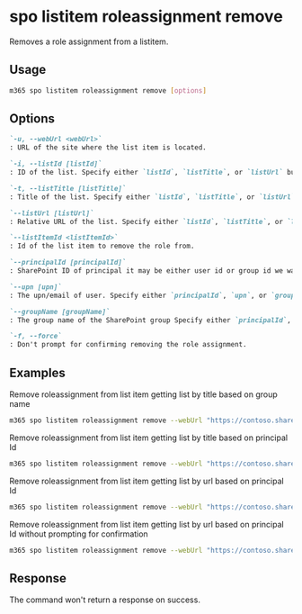 
# spo listitem roleassignment remove

Removes a role assignment from a listitem.

## Usage

```sh
m365 spo listitem roleassignment remove [options]
```

## Options

```md definition-list
`-u, --webUrl <webUrl>`
: URL of the site where the list item is located.

`-i, --listId [listId]`
: ID of the list. Specify either `listId`, `listTitle`, or `listUrl` but not multiple.

`-t, --listTitle [listTitle]`
: Title of the list. Specify either `listId`, `listTitle`, or `listUrl` but not multiple.

`--listUrl [listUrl]`
: Relative URL of the list. Specify either `listId`, `listTitle`, or `listUrl` but not multiple.

`--listItemId <listItemId>`
: Id of the list item to remove the role from.

`--principalId [principalId]`
: SharePoint ID of principal it may be either user id or group id we want to remove permissions. Specify either `principalId`, `upn`, or `groupName` but not multiple.

`--upn [upn]`
: The upn/email of user. Specify either `principalId`, `upn`, or `groupName` but not multiple.

`--groupName [groupName]`
: The group name of the SharePoint group Specify either `principalId`, `upn`, or `groupName` but not multiple.

`-f, --force`
: Don't prompt for confirming removing the role assignment.
```

<Global />

## Examples

Remove roleassignment from list item getting list by title based on group name

```sh
m365 spo listitem roleassignment remove --webUrl "https://contoso.sharepoint.com/sites/contoso-sales" --listTitle "someList" --listItemId 1 --groupName "saleGroup"
```

Remove roleassignment from list item getting list by title based on principal Id

```sh
m365 spo listitem roleassignment remove --webUrl "https://contoso.sharepoint.com/sites/contoso-sales" --listTitle "Events" --listItemId 1 --principalId 2
```

Remove roleassignment from list item getting list by url based on principal Id

```sh
m365 spo listitem roleassignment remove --webUrl "https://contoso.sharepoint.com/sites/contoso-sales" --listUrl '/sites/contoso-sales/lists/Events' --listItemId 1 --principalId 2
```


Remove roleassignment from list item getting list by url based on principal Id without prompting for confirmation

```sh
m365 spo listitem roleassignment remove --webUrl "https://contoso.sharepoint.com/sites/contoso-sales" --listUrl '/sites/contoso-sales/lists/Events' --listItemId 1 --principalId 2 --force
```

## Response

The command won't return a response on success.
